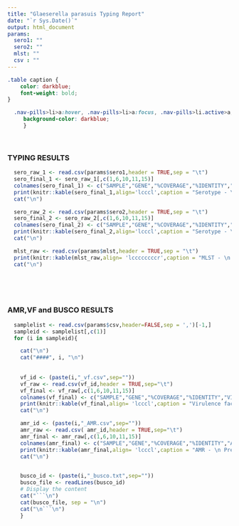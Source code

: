 ---
title: "Glaeserella parasuis Typing Report" 
date: "`r Sys.Date()`"
output: html_document
params:
  sero1: ""
  sero2: ""
  mlst: ""
  csv : ""
---
```{css, echo=FALSE}
.table caption {
    color: darkblue;
    font-weight: bold;
}
```
```{css, echo = FALSE}
  .nav-pills>li>a:hover, .nav-pills>li>a:focus, .nav-pills>li.active>a,     .nav-pills>li.active>a:hover, .nav-pills>li.active>a:focus{
     background-color: darkblue;
     }
```

<br>


### TYPING RESULTS
```{r, results='asis',echo=FALSE}
  
  sero_raw_1 <- read.csv(params$sero1,header = TRUE,sep = "\t")
  sero_final_1 <- sero_raw_1[,c(1,6,10,11,15)]
  colnames(sero_final_1) <- c("SAMPLE","GENE","%COVERAGE","%IDENTITY","SEROTYPE")
  print(knitr::kable(sero_final_1,align='lcccl',caption = "Serotype - \n Predicted based on Howell et al., 2015. For more info please see https://doi.org/10.1128/jcm.01991-15"))
  cat("\n")

  sero_raw_2 <- read.csv(params$sero2,header = TRUE,sep = "\t")
  sero_final_2 <- sero_raw_2[,c(1,6,10,11,15)]
  colnames(sero_final_2) <- c("SAMPLE","GENE","%COVERAGE","%IDENTITY","SEROTYPE")
  print(knitr::kable(sero_final_2,align='lcccl',caption = "Serotype - \n Predicted based on Jia et al., 2017.For more info please see https://doi.org/10.1128/jcm.00688-17"))
  cat("\n")

  mlst_raw <- read.csv(params$mlst,header = TRUE,sep = "\t")
  print(knitr::kable(mlst_raw,align= 'lccccccccr',caption = "MLST - \n Predicted using https://pubmlst.org/ and MLST tool (https://github.com/tseemann/mlst)"))
  cat("\n")

```
<br>

<br>

### AMR,VF and BUSCO RESULTS {.tabset .tabset-pills}
```{r, results='asis',echo=FALSE}

  samplelist <- read.csv(params$csv,header=FALSE,sep = ',')[-1,]
  sampleid <- samplelist[,c(1)]
  for (i in sampleid){

    cat("\n")
    cat("####", i, "\n")
  
  
    vf_id <- (paste(i,"_vf.csv",sep=""))
    vf_raw <- read.csv(vf_id,header = TRUE,sep="\t")
    vf_final <- vf_raw[,c(1,6,10,11,15)]
    colnames(vf_final) <- c("SAMPLE","GENE","%COVERAGE","%IDENTITY","VIRULENCE FACTOR")
    print(knitr::kable(vf_final,align= 'lcccl',caption = "Virulence factors - \n Predicted based on https://peerj.com/articles/15823/ and abricate tool(https://github.com/tseemann/abricate) "))
    cat("\n")

    amr_id <- (paste(i,"_AMR.csv",sep=""))
    amr_raw <- read.csv( amr_id,header = TRUE,sep="\t")
    amr_final <- amr_raw[,c(1,6,10,11,15)]
    colnames(amr_final) <- c("SAMPLE","GENE","%COVERAGE","%IDENTITY","AMR GENE")
    print(knitr::kable(amr_final,align= 'lcccl',caption = "AMR - \n Predicted based using abricate tool and CARD database (https://card.mcmaster.ca/)"))
    cat("\n")

    
    busco_id <- (paste(i,"_busco.txt",sep=""))
    busco_file <- readLines(busco_id)
    # Display the content
    cat("```\n")
    cat(busco_file, sep = "\n")
    cat("\n```\n")
    }


```
<br>